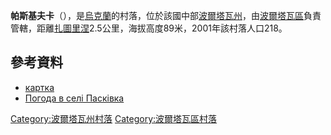 {{coord|49|37|38|N|34|39|44|E|scale:100000_region:UA|display=title}}

'''帕斯基夫卡'''（{{lang-uk|Пасківка}}），是[[烏克蘭|烏克蘭]]的村落，位於該國中部[[波爾塔瓦州|波爾塔瓦州]]，由[[波爾塔瓦區|波爾塔瓦區]]負責管轄，距離[[扎圖里涅|扎圖里涅]]2.5公里，海拔高度89米，2001年該村落人口218。

==參考資料==
* [http://gska2.rada.gov.ua/pls/z7502/A005?rdat1=20.11.2007&rf7571=26436 картка]{{dead link|date=2018年2月 |bot=InternetArchiveBot |fix-attempted=yes }}
* [http://weather.in.ua/ua/poltavskaja/19680 Погода в селі Пасківка] {{Wayback|url=http://weather.in.ua/ua/poltavskaja/19680 |date=20160305221313 }}

{{DEFAULTSORT:Пасківка}}
[[Category:波爾塔瓦州村落|Category:波爾塔瓦州村落]]
[[Category:波爾塔瓦區村落|Category:波爾塔瓦區村落]]


{{Poltava-geo-stub}}
